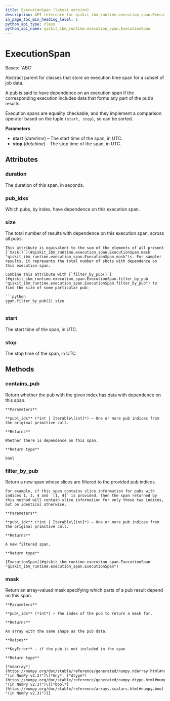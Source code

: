 ```yaml
---
title: ExecutionSpan (latest version)
description: API reference for qiskit_ibm_runtime.execution_span.ExecutionSpan in the latest version of qiskit-ibm-runtime
in_page_toc_min_heading_level: 1
python_api_type: class
python_api_name: qiskit_ibm_runtime.execution_span.ExecutionSpan
---
```


# ExecutionSpan

<Class id="qiskit_ibm_runtime.execution_span.ExecutionSpan" isDedicatedPage={true} github="https://github.com/Qiskit/qiskit-ibm-runtime/tree/stable/0.41/qiskit_ibm_runtime/execution_span/execution_span.py#L31-L140" signature="ExecutionSpan(start, stop)" modifiers="class">
  Bases: `ABC`

  Abstract parent for classes that store an execution time span for a subset of job data.

  A pub is said to have dependence on an execution span if the corresponding execution includes data that forms any part of the pub’s results.

  Execution spans are equality checkable, and they implement a comparison operator based on the tuple `(start, stop)`, so can be sorted.

  **Parameters**

  *   **start** (*datetime*) – The start time of the span, in UTC.
  *   **stop** (*datetime*) – The stop time of the span, in UTC.

  ## Attributes

  ### duration

  <Attribute id="qiskit_ibm_runtime.execution_span.ExecutionSpan.duration">
    The duration of this span, in seconds.
  </Attribute>

  ### pub\_idxs

  <Attribute id="qiskit_ibm_runtime.execution_span.ExecutionSpan.pub_idxs">
    Which pubs, by index, have dependence on this execution span.
  </Attribute>

  ### size

  <Attribute id="qiskit_ibm_runtime.execution_span.ExecutionSpan.size">
    The total number of results with dependence on this execution span, across all pubs.

    This attribute is equivalent to the sum of the elements of all present [`mask()`](#qiskit_ibm_runtime.execution_span.ExecutionSpan.mask "qiskit_ibm_runtime.execution_span.ExecutionSpan.mask")s. For sampler results, it represents the total number of shots with dependence on this execution span.

    Combine this attribute with [`filter_by_pub()`](#qiskit_ibm_runtime.execution_span.ExecutionSpan.filter_by_pub "qiskit_ibm_runtime.execution_span.ExecutionSpan.filter_by_pub") to find the size of some particular pub:

    ```python
    span.filter_by_pub(2).size
    ```
  </Attribute>

  ### start

  <Attribute id="qiskit_ibm_runtime.execution_span.ExecutionSpan.start">
    The start time of the span, in UTC.
  </Attribute>

  ### stop

  <Attribute id="qiskit_ibm_runtime.execution_span.ExecutionSpan.stop">
    The stop time of the span, in UTC.
  </Attribute>

  ## Methods

  ### contains\_pub

  <Function id="qiskit_ibm_runtime.execution_span.ExecutionSpan.contains_pub" github="https://github.com/Qiskit/qiskit-ibm-runtime/tree/stable/0.41/qiskit_ibm_runtime/execution_span/execution_span.py#L115-L125" signature="contains_pub(pub_idx)">
    Return whether the pub with the given index has data with dependence on this span.

    **Parameters**

    **pub\_idx** (*int | Iterable\[int]*) – One or more pub indices from the original primitive call.

    **Returns**

    Whether there is dependence on this span.

    **Return type**

    bool
  </Function>

  ### filter\_by\_pub

  <Function id="qiskit_ibm_runtime.execution_span.ExecutionSpan.filter_by_pub" github="https://github.com/Qiskit/qiskit-ibm-runtime/tree/stable/0.41/qiskit_ibm_runtime/execution_span/execution_span.py#L127-L140" signature="filter_by_pub(pub_idx)" modifiers="abstract">
    Return a new span whose slices are filtered to the provided pub indices.

    For example, if this span contains slice information for pubs with indices 1, 3, 4 and `[1, 4]` is provided, then the span returned by this method will contain slice information for only those two indices, but be identical otherwise.

    **Parameters**

    **pub\_idx** (*int | Iterable\[int]*) – One or more pub indices from the original primitive call.

    **Returns**

    A new filtered span.

    **Return type**

    [ExecutionSpan](#qiskit_ibm_runtime.execution_span.ExecutionSpan "qiskit_ibm_runtime.execution_span.ExecutionSpan")
  </Function>

  ### mask

  <Function id="qiskit_ibm_runtime.execution_span.ExecutionSpan.mask" github="https://github.com/Qiskit/qiskit-ibm-runtime/tree/stable/0.41/qiskit_ibm_runtime/execution_span/execution_span.py#L101-L113" signature="mask(pub_idx)" modifiers="abstract">
    Return an array-valued mask specifying which parts of a pub result depend on this span.

    **Parameters**

    **pub\_idx** (*int*) – The index of the pub to return a mask for.

    **Returns**

    An array with the same shape as the pub data.

    **Raises**

    **KeyError** – if the pub is not included in the span

    **Return type**

    [*ndarray*](https://numpy.org/doc/stable/reference/generated/numpy.ndarray.html#numpy.ndarray "(in NumPy v2.3)")\[*Any*, [*dtype*](https://numpy.org/doc/stable/reference/generated/numpy.dtype.html#numpy.dtype "(in NumPy v2.3)")\[[*bool*](https://numpy.org/doc/stable/reference/arrays.scalars.html#numpy.bool "(in NumPy v2.3)")]]
  </Function>
</Class>

